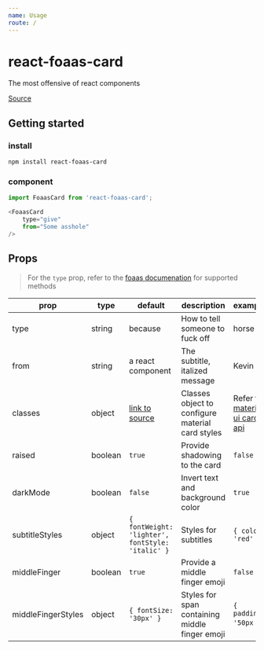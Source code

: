 ```yaml
---
name: Usage
route: /
---
```


# react-foaas-card

The most offensive of react components

[Source](https://github.com/circa10a/react-foaas-card)

## Getting started

### install

```shell
npm install react-foaas-card
```

### component

```javascript
import FoaasCard from 'react-foaas-card';

<FoaasCard
    type="give"
    from="Some asshole"
/>
```

## Props

> For the `type` prop, refer to the [foaas documenation](https://foaas.com/) for supported methods

| prop | type | default | description | example |
|---|---|---|---|--|
| type | string | because | How to tell someone to fuck off| horse |
| from | string  | a react component | The subtitle, italized message | Kevin |
| classes | object | [link to source](https://github.com/circa10a/react-foaas-card/blob/master/src/index.js#L27-L39) | Classes object to configure material card styles | Refer to [material ui card api](https://material-ui.com/api/card/) |
| raised | boolean | `true` | Provide shadowing to the card | `false` |
| darkMode | boolean | `false` | Invert text and background color | `true` |
| subtitleStyles | object | `{ fontWeight: 'lighter', fontStyle: 'italic' }` | Styles for subtitles | `{ color: 'red' }` |
| middleFinger | boolean | `true` | Provide a middle finger emoji | `false` |
| middleFingerStyles | object | `{ fontSize: '30px' }` | Styles for span containing middle finger emoji | `{ padding: '50px` } |
